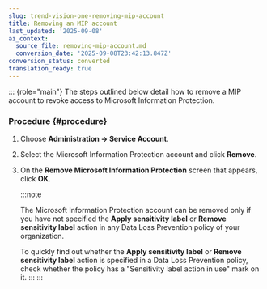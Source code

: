 ```yaml
---
slug: trend-vision-one-removing-mip-account
title: Removing an MIP account
last_updated: '2025-09-08'
ai_context:
  source_file: removing-mip-account.md
  conversion_date: '2025-09-08T23:42:13.847Z'
conversion_status: converted
translation_ready: true
---
```


::: {role="main"}
The steps outlined below detail how to remove a MIP account to revoke access to Microsoft Information Protection.

### Procedure {#procedure}

1.  Choose **Administration → Service Account**.

2.  Select the Microsoft Information Protection account and click **Remove**.

3.  On the **Remove Microsoft Information Protection** screen that appears, click **OK**.

    :::note

    The Microsoft Information Protection account can be removed only if you have not specified the **Apply sensitivity label** or **Remove sensitivity label** action in any Data Loss Prevention policy of your organization.

    To quickly find out whether the **Apply sensitivity label** or **Remove sensitivity label** action is specified in a Data Loss Prevention policy, check whether the policy has a "Sensitivity label action in use" mark on it.
    :::
:::

